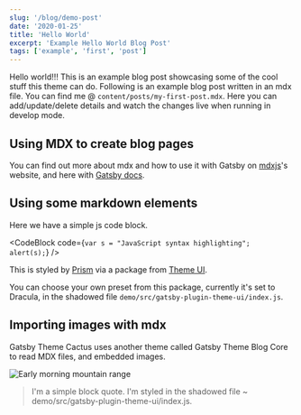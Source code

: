 ```yaml
---
slug: '/blog/demo-post'
date: '2020-01-25'
title: 'Hello World'
excerpt: 'Example Hello World Blog Post'
tags: ['example', 'first', 'post']
---
```


Hello world!!! This is an example blog post showcasing some of the cool stuff this theme can do. Following is an example blog post written in an mdx file. You can find me @ `content/posts/my-first-post.mdx`. Here you can add/update/delete details and watch the changes live when running in develop mode.

## Using MDX to create blog pages

You can find out more about mdx and how to use it with Gatsby on <Underline>[mdxjs](https://mdxjs.com/getting-started 'MDX JS getting started')</Underline>'s website, and here with <Underline>[Gatsby docs](https://www.gatsbyjs.org/docs/mdx/ 'Gatsby docs on mdx')</Underline>.

## Using some markdown elements

Here we have a simple js code block.

<CodeBlock
  code={`var s = "JavaScript syntax highlighting";
alert(s);`}
/>

This is styled by <Underline>[Prism](https://prismjs.com/ 'Prism website')</Underline> via a package from <Underline>[Theme UI](https://theme-ui.com/packages/prism 'Theme UI prism package')</Underline>.

You can choose your own preset from this package, currently it's set to Dracula, in the shadowed file `demo/src/gatsby-plugin-theme-ui/index.js`.

## Importing images with mdx

Gatsby Theme Cactus uses another theme called Gatsby Theme Blog Core to read MDX files, and embedded images.

![Early morning mountain range](./landscape.jpg 'Mountain range')

> I'm a simple block quote.
> I'm styled in the shadowed file ~ demo/src/gatsby-plugin-theme-ui/index.js.
